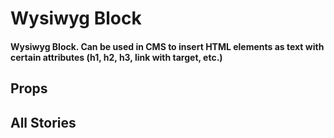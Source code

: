 
<Meta of={WysiwygStories} />

# Wysiwyg Block

<Description of={WysiwygStories} />

#### Wysiwyg Block. Can be used in CMS to insert HTML elements as text with certain attributes (h1, h2, h3, link with target, etc.)

## Props

<ArgTypes of={WysiwygStories} />

## All Stories

<Stories />
